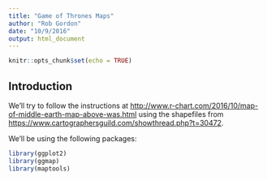 ```yaml
---
title: "Game of Thrones Maps"
author: "Rob Gordon"
date: "10/9/2016"
output: html_document
---
```


```r
knitr::opts_chunk$set(echo = TRUE)
```

## Introduction

We'll try to follow the instructions at  <http://www.r-chart.com/2016/10/map-of-middle-earth-map-above-was.html> using the shapefiles from <https://www.cartographersguild.com/showthread.php?t=30472>.

We'll be using the following packages:

```r
library(ggplot2)
library(ggmap)
library(maptools)
```

